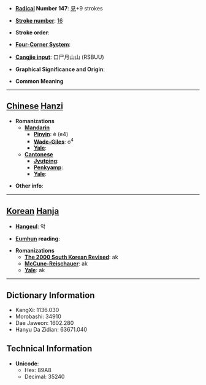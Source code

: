 * '''[[Wiktionary:Chinese radical index| Radical]] Number 147''': [[Wiktionary:Chinese radical index 見|見]]+9 strokes

* '''[[Wiktionary:Chinese total strokes index|Stroke number]]''': [[Wiktionary:Chinese total strokes index 16|16]]

* '''Stroke order''': 

* '''[[Wiktionary:Chinese four corner index|Four-Corner System]]''': 

* '''[[Wiktionary:Chinese Cangjie index|Cangjie input]]''': 口尸月山山 (RSBUU)

* '''Graphical Significance and Origin''': 

* '''Common Meaning'''

----

== [[Chinese]] [[Hanzi]] ==

* '''Romanizations'''
** '''[[Mandarin]]'''
*** '''[[Pinyin]]''': è (e4)
*** '''[[Wade-Giles]]''': o<sup>4</sup>
*** '''[[Yale]]''': 
** '''[[Cantonese]]'''
*** '''[[Jyutping]]''':
*** '''[[Penkyamp]]''': 
*** '''[[Yale]]''': 

* '''Other info''': 

----

== [[Korean]] [[Hanja]] ==

* '''[[Hangeul]]''': 악

* '''[[Eumhun]] reading''': 

* '''Romanizations'''
** '''[[The 2000 South Korean Revised Romanization|The 2000 South Korean Revised]]''': ak
** '''[[McCune-Reischauer]]''': ak
** '''[[Yale]]''': ak

----

== Dictionary Information ==

* KangXi: 1136.030
* Morobashi: 34910
* Dae Jaweon: 1602.280
* Hanyu Da Zidian: 63671.040

== Technical Information ==

* '''Unicode''':
** Hex: 89A8
** Decimal: 35240